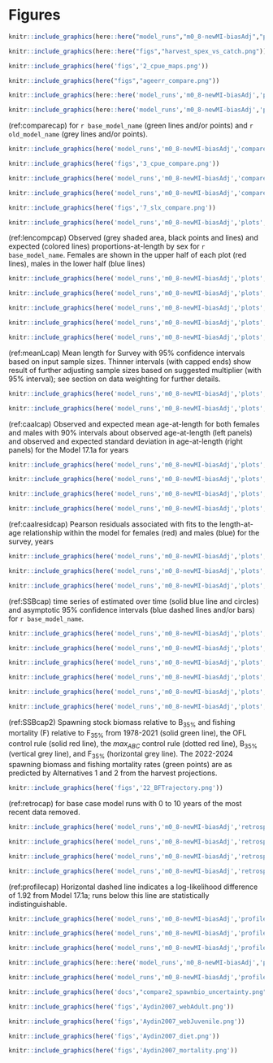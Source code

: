 \newpage

# Figures 

```r
knitr::include_graphics(here::here("model_runs","m0_8-newMI-biasAdj","plots","catch1 landings.png"))
```

\newpage

```r
knitr::include_graphics(here::here("figs","harvest_spex_vs_catch.png"))
```


\newpage


```r
knitr::include_graphics(here('figs','2_cpue_maps.png'))
```

\newpage

```r
knitr::include_graphics(here("figs","ageerr_compare.png"))
```

\newpage

```r
knitr::include_graphics(here::here('model_runs','m0_8-newMI-biasAdj','plots','recdevs1_points.png'))
```

\newpage

```r
knitr::include_graphics(here::here('model_runs','m0_8-newMI-biasAdj','plots','recruit_fit_bias_adjust.png'))
```

\newpage

(ref:comparecap) for `r base_model_name` (green lines and/or points) and `r old_model_name` (grey lines and/or points).

```r
knitr::include_graphics(here('model_runs','m0_8-newMI-biasAdj','compare2_spawnbio_uncertainty.png'))
```

\newpage

```r
knitr::include_graphics(here('figs','3_cpue_compare.png'))
```

\newpage

```r
knitr::include_graphics(here('model_runs','m0_8-newMI-biasAdj','compare10_recruits_uncertainty.png'))
```

\newpage

```r
knitr::include_graphics(here('model_runs','m0_8-newMI-biasAdj','compare8_Fvalue_uncertainty.png'))
```

\newpage

```r
knitr::include_graphics(here('figs','7_slx_compare.png'))
```

\newpage

```r
knitr::include_graphics(here('model_runs','m0_8-newMI-biasAdj','plots','bio1_sizeatage.png'))
```

\newpage

(ref:lencompcap) Observed (grey shaded area, black points and lines) and expected (colored lines) proportions-at-length by sex for `r base_model_name`. Females are shown in the upper half of each plot (red lines), males in the lower half (blue lines)


```r
knitr::include_graphics(here('model_runs','m0_8-newMI-biasAdj','plots','comp_lenfit__aggregated_across_time.png'))
```

\newpage

```r
knitr::include_graphics(here('model_runs','m0_8-newMI-biasAdj','plots','comp_lenfit__multi-fleet_comparison.png'))
```


\newpage


```r
knitr::include_graphics(here('model_runs','m0_8-newMI-biasAdj','plots','comp_lenfit_flt1mkt0_page1.png'))
```

\newpage


```r
knitr::include_graphics(here('model_runs','m0_8-newMI-biasAdj','plots','comp_lenfit_flt1mkt0_page2.png'))
```


\newpage


```r
knitr::include_graphics(here('model_runs','m0_8-newMI-biasAdj','plots','comp_lenfit_flt2mkt0.png'))
```

\newpage


(ref:meanLcap) Mean length for Survey with 95% confidence intervals based on input sample sizes. Thinner intervals (with capped ends) show result of further adjusting sample sizes based on suggested multiplier (with 95% interval); see section on data weighting for further details.



```r
knitr::include_graphics(here('model_runs','m0_8-newMI-biasAdj','plots','comp_lenfit_data_weighting_TA1.8_Fishery.png'))
```


\newpage


```r
knitr::include_graphics(here('model_runs','m0_8-newMI-biasAdj','plots','comp_lenfit_data_weighting_TA1.8_Survey.png'))
```


\newpage



(ref:caalcap) Observed and expected mean age-at-length for both females and males with 90% intervals about observed age-at-length (left panels) and observed and expected standard deviation in age-at-length (right panels) for the Model 17.1a for years

```r
knitr::include_graphics(here('model_runs','m0_8-newMI-biasAdj','plots','comp_condAALfit_Andre_plotsflt2mkt0_page1.png'))
```

\newpage

```r
knitr::include_graphics(here('model_runs','m0_8-newMI-biasAdj','plots','comp_condAALfit_Andre_plotsflt2mkt0_page2.png'))
```

\newpage

```r
knitr::include_graphics(here('model_runs','m0_8-newMI-biasAdj','plots','comp_condAALfit_Andre_plotsflt2mkt0_page3.png'))
```

\newpage

```r
knitr::include_graphics(here('model_runs','m0_8-newMI-biasAdj','plots','comp_condAALfit_Andre_plotsflt2mkt0_page4.png'))
```

\newpage

(ref:caalresidcap) Pearson residuals associated with fits to the length-at-age relationship within the model for females (red) and males (blue) for the survey, years

```r
knitr::include_graphics(here('model_runs','m0_8-newMI-biasAdj','plots','comp_condAALfit_residsflt2mkt0_page1.png'))
```

\newpage

```r
knitr::include_graphics(here('model_runs','m0_8-newMI-biasAdj','plots','comp_condAALfit_residsflt2mkt0_page2.png'))
```
 
\newpage

```r
knitr::include_graphics(here('model_runs','m0_8-newMI-biasAdj','plots','comp_condAALfit_residsflt2mkt0_page2.png'))
``` 
 
\newpage

(ref:SSBcap) time series of estimated over time (solid blue line and circles) and asymptotic 95% confidence intervals (blue dashed lines and/or bars) for `r base_model_name`.

```r
knitr::include_graphics(here('model_runs','m0_8-newMI-biasAdj','plots','ts7_Spawning_biomass_(mt)_with_95_asymptotic_intervals_intervals.png'))
```

\newpage

```r
knitr::include_graphics(here('model_runs','m0_8-newMI-biasAdj','plots','ts11_Age-0_recruits_(1000s)_with_95_asymptotic_intervals.png'))
```

\newpage


```r
knitr::include_graphics(here('model_runs','m0_8-newMI-biasAdj','plots','numbers1_sex1_beg.png'))
```

```r
knitr::include_graphics(here('model_runs','m0_8-newMI-biasAdj','plots','numbers1_sex2_beg.png'))
```

```r
knitr::include_graphics(here('model_runs','m0_8-newMI-biasAdj','plots','numbers6_len_sex2.png'))
```


```r
knitr::include_graphics(here('model_runs','m0_8-newMI-biasAdj','plots','numbers6_len_sex2.png'))
```





(ref:SSBcap2) Spawning stock biomass relative to B~35%~ and fishing mortality (F) relative to  F~35%~ from 1978-2021 (solid green line), the OFL control rule (solid red line), the $max_{ABC}$ control rule (dotted red line), B~35%~ (vertical grey line), and F~35%~ (horizontal grey line). The 2022-2024 spawning biomass and fishing mortality rates (green points) are as predicted by Alternatives 1 and 2 from the harvest projections.

```r
knitr::include_graphics(here('figs','22_BFTrajectory.png'))
```

\newpage

(ref:retrocap) for base case model runs with 0 to 10 years of the most recent data removed. 


```r

knitr::include_graphics(here('model_runs','m0_8-newMI-biasAdj','retrospectives','compare2_spawnbio_uncertainty.png'))

```

```r
knitr::include_graphics(here('model_runs','m0_8-newMI-biasAdj','retrospectives','compare9_recruits.png'))
```

```r
knitr::include_graphics(here('model_runs','m0_8-newMI-biasAdj','retrospectives','compare8_Fvalue_uncertainty.png'))
```

```r
knitr::include_graphics(here('model_runs','m0_8-newMI-biasAdj','retrospectives','compare13_indices.png'))
```



(ref:profilecap) Horizontal dashed line indicates a log-likelihood difference of 1.92 from Model 17.1a; runs below this line are statistically indistinguishable.

```r
knitr::include_graphics(here('model_runs','m0_8-newMI-biasAdj','profiles','profile_m','m_profile_piner.png'))
```


```r
knitr::include_graphics(here('model_runs','m0_8-newMI-biasAdj','profiles','profile_mm','mm_3d.png'))
```

```r
knitr::include_graphics(here('model_runs','m0_8-newMI-biasAdj','profiles','profile_q','q_profile_piner.png'))
```

```r
knitr::include_graphics(here::here('model_runs','m0_8-newMI-biasAdj','profiles','profile_mq','qm_3d.png'))
```

```r
knitr::include_graphics(here('model_runs','m0_8-newMI-biasAdj','profiles','profile_r0','r0_profile_piner.png'))
```

```r
knitr::include_graphics(here('docs',"compare2_spawnbio_uncertainty.png")) 
```

```r
knitr::include_graphics(here('figs','Aydin2007_webAdult.png')) 
```

```r
knitr::include_graphics(here('figs','Aydin2007_webJuvenile.png')) 
```

```r
knitr::include_graphics(here('figs','Aydin2007_diet.png')) 
```
 

```r
knitr::include_graphics(here('figs','Aydin2007_mortality.png')) 
```

 